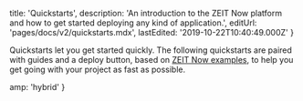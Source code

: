 
  title: 'Quickstarts',
  description:
    'An introduction to the ZEIT Now platform and how to get started deploying any kind of application.',
  editUrl: 'pages/docs/v2/quickstarts.mdx',
  lastEdited: '2019-10-22T10:40:49.000Z'
}

Quickstarts let you get started quickly. The following quickstarts are paired with guides and a deploy button, based on [ZEIT Now examples](https://github.com/zeit/now-examples), to help you get going with your project as fast as possible.

<Quickstarts>
  <Quickstart
    quickstart="Next.js"
    href="/guides/deploying-nextjs-with-now/"
    icons={`${process.env.ASSETS}/topics/icons/next.svg`}
    deployUrl="https://zeit.co/new/project?template=https://github.com/zeit/now-examples/tree/master/nextjs"
  />
  <Quickstart
    quickstart="Gatsby"
    href="/guides/deploying-gatsby-with-now/"
    icons={`${process.env.ASSETS}/topics/icons/gatsby.svg`}
    deployUrl="https://zeit.co/new/project?template=https://github.com/zeit/now-examples/tree/master/gatsby"
  />
  <Quickstart
    quickstart="Vue.js"
    href="/guides/deploying-vuejs-to-now/"
    icons={`${process.env.ASSETS}/topics/icons/vue.svg`}
    deployUrl="https://zeit.co/new/project?template=https://github.com/zeit/now-examples/tree/master/vue"
  />
  <Quickstart
    quickstart="Angular"
    href="/guides/deploying-angular-with-now/"
    icons={`${process.env.ASSETS}/topics/icons/angular.svg`}
    deployUrl="https://zeit.co/new/project?template=https://github.com/zeit/now-examples/tree/master/angular"
  />
  <Quickstart
    quickstart="Create React App"
    href="/guides/deploying-react-with-now-cra/"
    icons={{
      src: `${process.env.ASSETS}/topics/icons/react.svg`,
      color: '#20232a'
    }}
    deployUrl="https://zeit.co/new/project?template=https://github.com/zeit/now-examples/tree/master/create-react-app"
  />
  <Quickstart
    quickstart="Charge"
    href="/guides/deploying-charge-with-now/"
    icons={`${process.env.ASSETS}/topics/icons/charge.svg`}
    deployUrl="https://zeit.co/new/project?template=https://github.com/zeit/now-examples/tree/master/charge"
  />
  <Quickstart
    quickstart="Hugo"
    href="/guides/deploying-hugo-with-now/"
    icons={{
      src: `${process.env.ASSETS}/topics/icons/hugo.svg`,
      color: '#0a1921'
    }}
    deployUrl="https://zeit.co/new/project?template=https://github.com/zeit/now-examples/tree/master/Hugo"
  />
  <Quickstart
    quickstart="VuePress"
    href="/guides/deploying-vuepress-to-now/"
    icons={`${process.env.ASSETS}/topics/icons/vue.svg`}
    deployUrl="https://zeit.co/new/project?template=https://github.com/zeit/now-examples/tree/master/vuepress"
  />
  <Quickstart
    quickstart="MDX Deck"
    href="/guides/deploying-mdx-deck-with-zeit-now"
    icons={`${process.env.ASSETS}/topics/icons/mdx-deck.png`}
    deployUrl="https://zeit.co/new/project?template=https://github.com/zeit/now-examples/tree/master/mdx-deck"
  />
  <Quickstart
    quickstart="Ember.js"
    href="/guides/deploying-ember-with-zeit-now"
    icons={`${process.env.ASSETS}/topics/icons/ember.png`}
    deployUrl="https://zeit.co/new/project?template=https://github.com/zeit/now-examples/tree/master/ember"
  />
  <Quickstart
    quickstart="Docusaurus"
    href="/guides/deploying-docusaurus-with-zeit-now"
    icons={{
      src: `${process.env.ASSETS}/topics/icons/docusaurus.svg`,
      color: '#2b3137'
    }}
    deployUrl="https://zeit.co/new/project?template=https://github.com/zeit/now-examples/tree/master/docusaurus"
  />
  <Quickstart
    quickstart="Gridsome"
    href="/guides/deploying-gridsome-with-zeit-now"
    icons={{
      src: `${process.env.ASSETS}/topics/icons/gridsome.svg`,
      color: '#0d2538'
    }}
    deployUrl="https://zeit.co/new/project?template=https://github.com/zeit/now-examples/tree/master/ember"
  />
  <Quickstart
    quickstart="Preact"
    href="/guides/deploying-preact-with-zeit-now"
    icons={`${process.env.ASSETS}/topics/icons/preact.svg`}
    deployUrl="https://zeit.co/new/project?template=https://github.com/zeit/now-examples/tree/master/preact"
  />
  <Quickstart
    quickstart="Nuxt.js"
    href="/guides/deploying-nuxtjs-with-zeit-now"
    icons={`${process.env.ASSETS}/topics/icons/nuxt.svg`}
    deployUrl="https://zeit.co/new/project?template=https://github.com/zeit/now-examples/tree/master/nuxt"
  />
  <Quickstart
    quickstart="Eleventy"
    href="/guides/deploying-eleventy-with-zeit-now"
    icons={{
      src: `${process.env.ASSETS}/topics/icons/eleventy.png`,
      color: '#222'
    }}
    deployUrl="https://zeit.co/new/project?template=https://github.com/zeit/now-examples/tree/master/eleventy"
  />

</Quickstarts>


  amp: 'hybrid'
}
